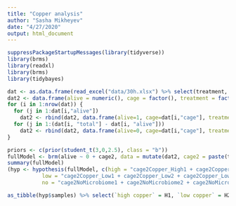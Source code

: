 ```yaml
---
title: "Copper analysis"
author: "Sasha Mikheyev"
date: "4/27/2020"
output: html_document
---
```


```r
suppressPackageStartupMessages(library(tidyverse))
library(brms)
library(readxl)
library(brms)
library(tidybayes)
```

```r
dat <- as.data.frame(read_excel("data/30h.xlsx") %>% select(treatment, cage, total, alive))
dat2 <- data.frame(alive = numeric(), cage = factor(), treatment = factor())
for (i in 1:nrow(dat)) {
  for (j in 1:dat[i,"alive"])
    dat2 <- rbind(dat2, data.frame(alive=1, cage=dat[i,"cage"], treatment = dat[i,"treatment"]))
  for (j in 1:(dat[i, "total"] - dat[i, "alive"]))
    dat2 <- rbind(dat2, data.frame(alive=0, cage=dat[i,"cage"], treatment = dat[i,"treatment"]))
}
```

```r
priors <- c(prior(student_t(3,0,2.5), class = "b"))
fullModel <- brm(alive ~ 0 + cage2, data = mutate(dat2, cage2 = paste(treatment, cage)), family= bernoulli(), control = list(adapt_delta = .99), iter = 5000, cores = 4, prior = priors)
summary(fullModel)
(hyp <- hypothesis(fullModel, c(high = "cage2Copper_High1 + cage2Copper_High2 + cage2Copper_High3 + cage2Copper_High4 = cage2Control1 + cage2Control2 + cage2Control3 + cage2Control4",
           low = "cage2Copper_Low1 + cage2Copper_Low2 + cage2Copper_Low3 + cage2Copper_Low4 = cage2Control1 + cage2Control2 + cage2Control3 + cage2Control4",
           no = "cage2NoMicrobiome1 + cage2NoMicrobiome2 + cage2NoMicrobiome3 + cage2NoMicrobiome4 = cage2Control1 + cage2Control2 + cage2Control3 + cage2Control4")))

as_tibble(hyp$samples) %>% select(`high copper` = H1, `low copper` = H2, `no microbiome` = H3) %>% gather(key = "contrast", value = "b") %>% group_by(contrast) %>%  ggplot(aes(x = contrast, y=b)) + stat_halfeye(point_interval = mode_hdi, .width = c(.66, .95)) + geom_hline(yintercept = 0, color = "red") + theme_minimal() + theme(axis.title.x = element_blank(), plot.margin = unit(c(.5,.5,.5,.5), "cm"), axis.text.x = element_text(angle=45, hjust=1)) + coord_trans(limy=c(-20,15)) + ylab(expression("\t\tBayes factor difference between\nsurvial in treatment and control groups"))

```